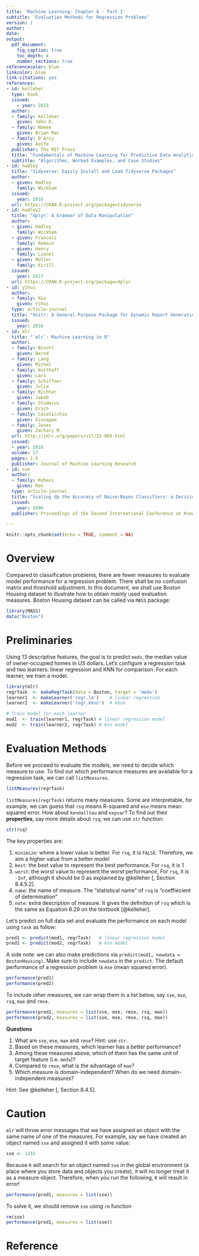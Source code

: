 ```yaml
---
title: 'Machine Learning: Chapter 8 - Part I'
subtitle: 'Evaluation Methods for Regression Problems'
version: 1
author:
date:
output: 
  pdf_document:
    fig_caption: true
    toc_depth: 4
    number_sections: true
referencecolor: blue
linkcolor: blue
link-citations: yes
references:
- id: kelleher
  type: book
  issued:
    - year: 2015
  author:
  - family: Kelleher
    given: John D.
  - family: Namee
    given: Brian Mac
  - family: D'Arcy
    given: Aoife
  publisher: The MIT Press
  title: "Fundamentals of Machine Learning for Predictive Data Analytics"
  subtitle: "Algorithms, Worked Examples, and Case Studies"
- id: hadley
  title: "tidyverse: Easily Install and Load Tidyverse Packages"
  author: 
  - given: Hadley 
    family: Wickham
  issued:
    year: 2016
  url: https://CRAN.R-project.org/package=tidyverse
- id: hadley2
  title: "dplyr: A Grammar of Data Manipulation"
  author: 
  - given: Hadley 
    family: Wickham
  - given: Francois
    family: Romain
  - given: Henry
    family: Lionel
  - given: Müller
    family: Kirill
  issued:
    year: 2017
  url: https://CRAN.R-project.org/package=dplyr
- id: yihui
  author:
  - family: Xie
    given: Yihui
  type: article-journal
  title: "knitr: A General-Purpose Package for Dynamic Report Generation in R"
  issued:
    year: 2016
- id: mlr
  title: "`mlr`: Machine Learning in R"
  author:
  - family: Bischl
    given: Bernd
  - family: Lang
    given: Michel
  - family: Kotthoff
    given: Lars
  - family: Schiffner
    given: Julia
  - family: Richter
    given: Jakob
  - family: Studerus
    given: Erich
  - family: Casalicchio
    given: Giuseppe 
  - family: Jones
    given: Zachary M.
  url: http://jmlr.org/papers/v17/15-066.html
  issued:
  - year: 2016
  volume: 17
  pages: 1-5
  publisher: Journal of Machine Learning Research
- id: ron
  author:
  - family: Kohavi
    given: Ron
  type: article-journal
  title: "Scaling Up the Accuracy of Naive-Bayes Classifiers: a Decision-Tree Hybrid"
  issued:
    year: 1996
  publisher: Proceedings of the Second International Conference on Knowledge Discovery and Data Mining

---
```


```r
knitr::opts_chunk$set(echo = TRUE, comment = NA)
```

# Overview

Compared to classification problems, there are fewer measures to evaluate model performance for a regression problem. There shall be no confusion matrix and threshold adjustment. In this document, we shall use Boston Housing dataset to illustrate how to obtain mainly used evaluation measures. Boston Housing dataset can be called via `MASS` package:

```r
library(MASS)
data("Boston")

```

# Preliminaries

Using 13 descriptive features, the goal is to predict `medv`, the median value of owner-occupied homes in US dollars. Let's configure a regression task and two learners: linear regression and KNN for comparison. For each learner, we train a model.

```r
library(mlr)
regrTask  <- makeRegrTask(data = Boston, target = 'medv')
learner1  <- makeLearner('regr.lm')    # linear regression
learner2  <- makeLearner('regr.kknn')  # kknn

# Train model for each learner
mod1  <- train(learner1, regrTask) # linear regression model
mod2  <- train(learner2, regrTask) # knn model
```

# Evaluation Methods

Before we proceed to evaluate the models, we need to decide which measure to use. To find out which performance measures are available for a regression task, we can call `listMeasures`.

```r
listMeasures(regrTask)

```

`listMeasures(regrTask)` returns many measures. Some are interpretable, for example, we can guess that `rsq` means R-squared and `mse` means mean squared error. How about `kendalltau` and `expvar`? To find out their **properties**, say more details about `rsq`, we can use `str` function:

```r
str(rsq)

```

The key properties are:

1. `minimize`: where a lower value is better. For `rsq`, it is `FALSE`. Therefore, we aim a higher value from a better model
2. `best`: the best value to represent the best performance. For `rsq`, it is 1
3. `worst`: the worst value to represent the worst performance, For `rsq`, it is `-Inf`, although it should be 0 as explained by @kelleher[, Section 8.4.5.2].
4. `name`: the name of measure. The "statistical name" of `rsq` is "coeffiecient of determination"
5. `note`: extra description of measure. It gives the definition of `rsq` which is the same as Equation 8.29 on the textbook [@kelleher].


Let's predict on full data set and evaluate the performance on each model using `task` as follow:

```r
pred1 <- predict(mod1, regrTask)   # linear regression model
pred2 <- predict(mod2, regrTask)   # knn model

```

\color{blue}A side note\color{black}: we can also make predictions via `predict(mod1, newdata = BostonHousing)`. Make sure to include `newdata` in the `predict`. The default performance of a regression problem is `mse` (mean squared error). 

```r
performance(pred1)
performance(pred2)
```

To include other measures, we can wrap them in a list below, say `sse`, `mse`, `rsq`, `mae` and `rmse`. 

```r
performance(pred1, measures = list(sse, mse, rmse, rsq, mae))
performance(pred2, measures = list(sse, mse, rmse, rsq, mae))

```


\color{red}**Questions** \color{black}

1. What are `sse`, `mse`, `mae` and `rmse`? Hint: use `str`.
2. Based on these measures, which learner has a better performance?
3. Among these measures above, which of them has the same unit of target feature (i.e. `medv`)?
4. Compared to `rmse`, what is the advantage of `mae`?
5. Which measure is domain-independent? When do we need domain-independent measures?

\color{blue}Hint\color{black}: See @kelleher[, Section 8.4.5].

# Caution

`mlr` will throw error messages that we have assigned an object with the same name of one of the measures. For example, say we have created an object named `sse` and assigned it with some value:

```r
sse <- 1233
```

Because `R` will search for an object named `sse` in the global environment (a place where you store data and objects you create), it will no longer treat it as a measure object. Therefore, when you run the following, `R` will result in error!

```r
performance(pred1, measures = list(sse))
```

To solve it, we should remove `sse` using `rm` function

```r
rm(sse)
performance(pred1, measures = list(sse))
```

# Reference